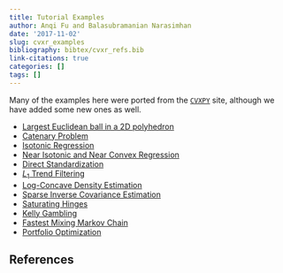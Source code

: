 ```yaml
---
title: Tutorial Examples
author: Anqi Fu and Balasubramanian Narasimhan
date: '2017-11-02'
slug: cvxr_examples
bibliography: bibtex/cvxr_refs.bib
link-citations: true
categories: []
tags: []
---
```


Many of the examples here were ported from
the [`CVXPY`](https://cvxpy.org) site, although we have added some new ones as well.

- [Largest Euclidean ball in a 2D polyhedron](/post/examples/cvxr_2d_ball/)
- [Catenary Problem](/post/examples/cvxr_catenary/)
- [Isotonic Regression](/post/examples/cvxr_isotonic-regression/)
- [Near Isotonic and Near Convex Regression](/post/examples/cvxr_near-isotonic-and-near-convex-regression/)
- [Direct Standardization](/post/examples/cvxr_direct-standardization/)
- [$L_1$ Trend Filtering](/post/examples/cvxr_l1-trend-filtering/)
- [Log-Concave Density Estimation](/post/examples/cvxr_log-concave/)
- [Sparse Inverse Covariance Estimation](/post/examples/cvxr_sparse_inverse_covariance_estimation/)
- [Saturating Hinges](/post/examples/cvxr_saturating_hinges/)
- [Kelly Gambling](/post/examples/cvxr_kelly-strategy/)
- [Fastest Mixing Markov Chain](/post/examples/cvxr_fast-mixing-mc/)
- [Portfolio Optimization](/post/examples/cvxr_portfolio-optimization/)

## References
